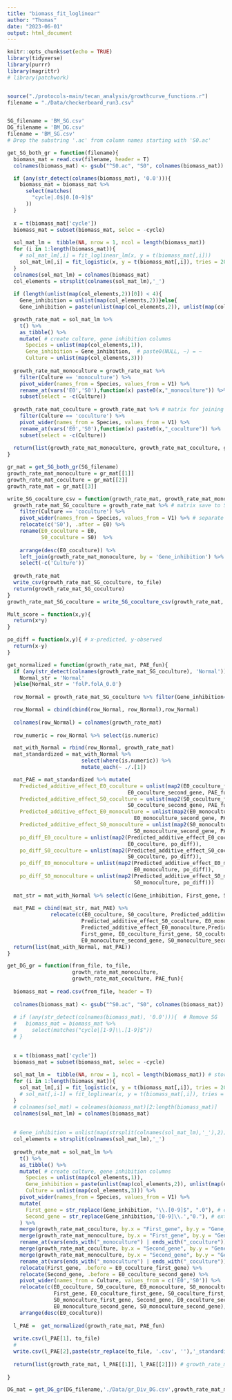 ```yaml
---
title: "biomass_fit_loglinear"
author: "Thomas"
date: "2023-06-01"
output: html_document
---
```


```r
knitr::opts_chunk$set(echo = TRUE)
library(tidyverse)
library(purrr)
library(magrittr)
# library(patchwork)


source("./protocols-main/tecan_analysis/growthcurve_functions.r")
filename = "./Data/checkerboard_run3.csv"


SG_filename = 'BM_SG.csv'
DG_filename = 'BM_DG.csv'
filename = 'BM_SG.csv'
# Drop the substring '.ac' from column names starting with 'S0.ac'
```

```r
get_SG_both_gr = function(filename){
  biomass_mat = read.csv(filename, header = T)
  colnames(biomass_mat) <- gsub("^S0.ac", "S0", colnames(biomass_mat))

  if (any(str_detect(colnames(biomass_mat), '0.0'))){
    biomass_mat = biomass_mat %>%
      select(matches(
        "cycle|.0$|0.[0-9]$"
      )) 
  }
  
  x = t(biomass_mat['cycle'])
  biomass_mat = subset(biomass_mat, selec = -cycle)
  
  sol_mat_lm =  tibble(NA, nrow = 1, ncol = length(biomass_mat)) 
  for (i in 1:length(biomass_mat)){ 
    # sol_mat_lm[,i] = fit_loglinear_lm(x, y = t(biomass_mat[,i])) 
    sol_mat_lm[,i] = fit_logistic(x, y = t(biomass_mat[,i]), tries = 20)[1] # r is the first
  } 
  colnames(sol_mat_lm) = colnames(biomass_mat)
  col_elements = strsplit(colnames(sol_mat_lm),'_')
  
  if (length(unlist(map(col_elements,2))[0]) < 4){
    Gene_inhibition = unlist(map(col_elements,2))}else{
    Gene_inhibition = paste(unlist(map(col_elements,2)), unlist(map(col_elements,4)),sep='_')}

  growth_rate_mat = sol_mat_lm %>% 
    t() %>% 
    as_tibble() %>%
    mutate( # create culture, gene inhibition columns
      Species = unlist(map(col_elements,1)),
      Gene_inhibition = Gene_inhibition,  # paste0(NULL, ~) = ~
      Culture = unlist(map(col_elements,3))) 
  
  growth_rate_mat_monoculture = growth_rate_mat %>% 
    filter(Culture == 'monoculture') %>%
    pivot_wider(names_from = Species, values_from = V1) %>%
    rename_at(vars('E0','S0'),function(x) paste0(x,"_monoculture")) %>%
    subset(select = -c(Culture))
  
  growth_rate_mat_coculture = growth_rate_mat %>% # matrix for joining gene pair inhibition matrix
    filter(Culture == 'coculture') %>%
    pivot_wider(names_from = Species, values_from = V1) %>%
    rename_at(vars('E0','S0'),function(x) paste0(x,"_coculture")) %>%
    subset(select = -c(Culture))
  
  return(list(growth_rate_mat_monoculture, growth_rate_mat_coculture, growth_rate_mat))
}  

gr_mat = get_SG_both_gr(SG_filename)
growth_rate_mat_monoculture = gr_mat[[1]]
growth_rate_mat_coculture = gr_mat[[2]]
growth_rate_mat = gr_mat[[3]]
```

```r
write_SG_coculture_csv = function(growth_rate_mat, growth_rate_mat_monoculture, to_file){
  growth_rate_mat_SG_coculture = growth_rate_mat %>% # matrix save to SG csv
    filter(Culture == 'coculture') %>%
    pivot_wider(names_from = Species, values_from = V1) %>% # separate E0 and S0 growth rates
    relocate(c('S0'), .after = E0) %>%
    rename(E0_coculture = E0,
           S0_coculture = S0)  %>% 
    
    arrange(desc(E0_coculture)) %>% 
    left_join(growth_rate_mat_monoculture, by = 'Gene_inhibition') %>%
    select(-c('Culture'))
  
  growth_rate_mat
  write_csv(growth_rate_mat_SG_coculture, to_file)
  return(growth_rate_mat_SG_coculture)
}
growth_rate_mat_SG_coculture = write_SG_coculture_csv(growth_rate_mat, growth_rate_mat_monoculture,'./Data/gr_Div_SG.csv') 

```


```r
Mult_score = function(x,y){
  return(x*y)
}

po_diff = function(x,y){ # x-predicted, y-observed
  return(x-y)
}

get_normalized = function(growth_rate_mat, PAE_fun){
  if (any(str_detect(colnames(growth_rate_mat_SG_coculture), 'Normal'))){
    Normal_str = 'Normal'
  }else{Normal_str = 'folP.folA_0.0'}
  
  row_Normal = growth_rate_mat_SG_coculture %>% filter(Gene_inhibition==Normal_str)

  row_Normal = cbind(cbind(row_Normal, row_Normal),row_Normal)
  
  colnames(row_Normal) = colnames(growth_rate_mat)
  
  row_numeric = row_Normal %>% select(is.numeric)

  mat_with_Normal = rbind(row_Normal, growth_rate_mat)
  mat_standardized = mat_with_Normal %>% 
                        select(where(is.numeric)) %>%
                        mutate_each(~ ./.[1])

  mat_PAE = mat_standardized %>% mutate(
    Predicted_additive_effect_E0_coculture = unlist(map2(E0_coculture_first_gene, 
                                       E0_coculture_second_gene, PAE_fun)),
    Predicted_additive_effect_S0_coculture = unlist(map2(S0_coculture_first_gene,
                                       S0_coculture_second_gene, PAE_fun)),
    Predicted_additive_effect_E0_monoculture = unlist(map2(E0_monoculture_first_gene,
                                         E0_monoculture_second_gene, PAE_fun)),
    Predicted_additive_effect_S0_monoculture = unlist(map2(S0_monoculture_first_gene,
                                         S0_monoculture_second_gene, PAE_fun))) %>% mutate(
    po_diff_E0_coculture = unlist(map2(Predicted_additive_effect_E0_coculture, 
                                       E0_coculture, po_diff)),
    po_diff_S0_coculture = unlist(map2(Predicted_additive_effect_S0_coculture,
                                       S0_coculture, po_diff)),
    po_diff_E0_monoculture = unlist(map2(Predicted_additive_effect_E0_monoculture,
                                         E0_monoculture, po_diff)),
    po_diff_S0_monoculture = unlist(map2(Predicted_additive_effect_S0_monoculture,
                                         S0_monoculture, po_diff))) 
  
  mat_str = mat_with_Normal %>% select(c(Gene_inhibition, First_gene, Second_gene))
                             
  mat_PAE = cbind(mat_str, mat_PAE) %>% 
              relocate(c(E0_coculture, S0_coculture, Predicted_additive_effect_E0_coculture,
                        Predicted_additive_effect_S0_coculture, E0_monoculture, S0_monoculture,
                        Predicted_additive_effect_E0_monoculture,Predicted_additive_effect_S0_monoculture,
                        First_gene, E0_coculture_first_gene, S0_coculture_first_gene, E0_monoculture_first_gene, S0_monoculture_first_gene, Second_gene, E0_coculture_second_gene, S0_coculture_second_gene,
                        E0_monoculture_second_gene, S0_monoculture_second_gene), .after = Gene_inhibition)
  return(list(mat_with_Normal, mat_PAE))
}

get_DG_gr = function(from_file, to_file, 
                     growth_rate_mat_monoculture,
                     growth_rate_mat_coculture, PAE_fun){
  
  biomass_mat = read.csv(from_file, header = T)
  
  colnames(biomass_mat) <- gsub("^S0.ac", "S0", colnames(biomass_mat))
  
  # if (any(str_detect(colnames(biomass_mat), '0.0'))){  # Remove SG
  #   biomass_mat = biomass_mat %>%
  #     select(matches("cycle|[1-9]\\.[1-9]$"))
  # }
  

  x = t(biomass_mat['cycle'])
  biomass_mat = subset(biomass_mat, selec = -cycle)
  
  sol_mat_lm =  tibble(NA, nrow = 1, ncol = length(biomass_mat)) # store result from function fit_loglinear_lm  
  for (i in 1:length(biomass_mat)){  
    sol_mat_lm[,i] = fit_logistic(x, y = t(biomass_mat[,i]), tries = 20)[1]
    # sol_mat[,i-1] = fit_loglinear(x, y = t(biomass_mat[,i]), tries = 100)
  }
  # colnames(sol_mat) = colnames(biomass_mat)[2:length(biomass_mat)]
  colnames(sol_mat_lm) = colnames(biomass_mat)
  
  
  # Gene_inhibition = unlist(map(strsplit(colnames(sol_mat_lm),'_'),2))
  col_elements = strsplit(colnames(sol_mat_lm),'_')
  
  growth_rate_mat = sol_mat_lm %>% 
    t() %>% 
    as_tibble() %>%
    mutate( # create culture, gene inhibition columns
      Species = unlist(map(col_elements,1)),
      Gene_inhibition = paste(unlist(map(col_elements,2)), unlist(map(col_elements,4)),sep='_'), # paste0(NULL, ~) = ~
      Culture = unlist(map(col_elements,3))) %>%
    pivot_wider(names_from = Species, values_from = V1) %>%  
    mutate(
      First_gene = str_replace(Gene_inhibition, "\\.[0-9]$", ".0"), # extract first gene in gene pair
      Second_gene = str_replace(Gene_inhibition,'[0-9]\\.',"0."), # extract second gene in gene pair
    ) %>% 
    merge(growth_rate_mat_coculture, by.x = "First_gene", by.y = "Gene_inhibition", all.x = TRUE) %>% # join 1st SG coculture
    merge(growth_rate_mat_monoculture, by.x = "First_gene", by.y = "Gene_inhibition", all.x = TRUE) %>% # join 1st SG monoculture
    rename_at(vars(ends_with("_monoculture") | ends_with("_coculture")),function(x) paste0(x, "_first_gene")) %>%
    merge(growth_rate_mat_coculture, by.x = "Second_gene", by.y = "Gene_inhibition", all.x = TRUE) %>% # join 2nd SG
    merge(growth_rate_mat_monoculture, by.x = "Second_gene", by.y = "Gene_inhibition", all.x = TRUE) %>%
    rename_at(vars(ends_with("_monoculture") | ends_with("_coculture")),function(x) paste0(x,"_second_gene")) %>%
    relocate(First_gene, .before = E0_coculture_first_gene) %>%
    relocate(Second_gene, .before = E0_coculture_second_gene) %>%
    pivot_wider(names_from = Culture, values_from = c('E0','S0')) %>%
    relocate(c(E0_coculture, S0_coculture, E0_monoculture, S0_monoculture,
               First_gene, E0_coculture_first_gene, S0_coculture_first_gene, E0_monoculture_first_gene,
               S0_monoculture_first_gene, Second_gene, E0_coculture_second_gene, S0_coculture_second_gene,
               E0_monoculture_second_gene, S0_monoculture_second_gene), .after = Gene_inhibition) %>%
    arrange(desc(E0_coculture))
  
  l_PAE =  get_normalized(growth_rate_mat, PAE_fun)
  
  write.csv(l_PAE[1], to_file)
  # 
  write.csv(l_PAE[2],paste(str_replace(to_file, '.csv', ''),'_standardized_ByNoDrug','.csv', sep=''))
  
  return(list(growth_rate_mat, l_PAE[[1]], l_PAE[[2]])) # growth_rate_mat, mat_Normal, mat_PAE
  
}

DG_mat = get_DG_gr(DG_filename,'./Data/gr_Div_DG.csv',growth_rate_mat_monoculture , growth_rate_mat_coculture, Mult_score)
```
 